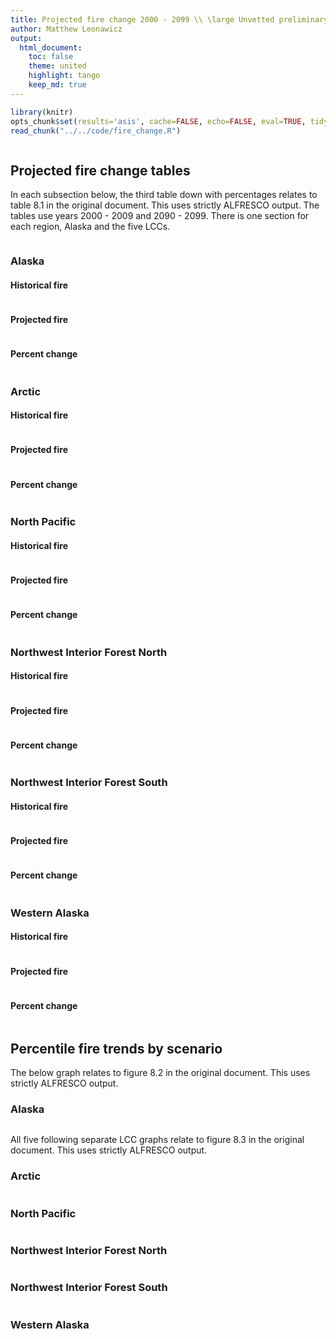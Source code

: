 ```yaml
---
title: Projected fire change 2000 - 2099 \\ \large Unvetted preliminary rush draft from developmental code
author: Matthew Leonawicz
output:
  html_document:
    toc: false
    theme: united
    highlight: tango
    keep_md: true
---
```


```r
library(knitr)
opts_chunk$set(results='asis', cache=FALSE, echo=FALSE, eval=TRUE, tidy=TRUE, message=FALSE, warning=FALSE, dpi=300, fig.height=7, fig.width=10.5)
read_chunk("../../code/fire_change.R")
```

```r
```

## Projected fire change tables
In each subsection below, the third table down with percentages relates to table 8.1 in the original document.
This uses strictly ALFRESCO output.
The tables use years 2000 - 2009 and 2090 - 2099.
There is one section for each region, Alaska and the five LCCs.

```r
```

### Alaska
#### Historical fire
```r
```

#### Projected fire
```r
```

#### Percent change
```r
```

### Arctic
#### Historical fire
```r
```

#### Projected fire
```r
```

#### Percent change
```r
```

### North Pacific
#### Historical fire
```r
```

#### Projected fire
```r
```

#### Percent change
```r
```

### Northwest Interior Forest North
#### Historical fire
```r
```

#### Projected fire
```r
```

#### Percent change
```r
```

### Northwest Interior Forest South
#### Historical fire
```r
```

#### Projected fire
```r
```

#### Percent change
```r
```

### Western Alaska
#### Historical fire
```r
```

#### Projected fire
```r
```

#### Percent change
```r
```

## Percentile fire trends by scenario
The below graph relates to figure 8.2 in the original document.
This uses strictly ALFRESCO output.

### Alaska
```r
```

All five following separate LCC graphs relate to figure 8.3 in the original document.
This uses strictly ALFRESCO output.

### Arctic
```r
```

### North Pacific
```r
```

### Northwest Interior Forest North
```r
```

### Northwest Interior Forest South
```r
```

### Western Alaska
```r
```

